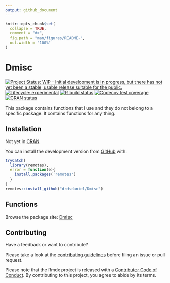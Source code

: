 ```yaml
---
output: github_document
---
```


<!-- README.md is generated from README.Rmd. Please edit that file -->

```r
knitr::opts_chunk$set(
  collapse = TRUE,
  comment = "#>",
  fig.path = "man/figures/README-",
  out.width = "100%"
)
```

# Dmisc

<!-- badges: start -->
[![Project Status: WIP – Initial development is in progress, but there has not yet been a stable, usable release suitable for the public.](https://www.repostatus.org/badges/latest/wip.svg)](https://www.repostatus.org/#wip)
[![Lifecycle: experimental](https://img.shields.io/badge/lifecycle-experimental-orange.svg)](https://www.tidyverse.org/lifecycle/#experimental)
[![R build status](https://github.com/drdsdaniel/Dmisc/workflows/R-CMD-check/badge.svg)](https://github.com/drdsdaniel/Dmisc/actions)
[![Codecov test coverage](https://codecov.io/gh/drdsdaniel/Dmisc/branch/main/graph/badge.svg)](https://codecov.io/gh/drdsdaniel/Dmisc?branch=main)
[![CRAN status](https://www.r-pkg.org/badges/version/Dmisc)](https://CRAN.R-project.org/package=Dmisc)
<!-- badges: end -->

This package contains functions that I use and they do not belong to a specific package. It contains functions for any thing.

## Installation

Not yet in [CRAN](https://CRAN.R-project.org)
<!-- You can install the released version of Dmisc from [CRAN](https://CRAN.R-project.org) with: -->

<!-- ``` r -->
<!-- install.packages("Dmisc") -->
<!-- ``` -->

You can install the development version from [GitHub](https://github.com/) with:

``` r
tryCatch(
  library(remotes),
  error = function(e){
    install.packages('remotes')
  }
)
remotes::install_github("drdsdaniel/Dmisc")
```

## Functions

Browse the package site: [Dmisc](https://drdsdaniel.github.io/Dmisc/reference/index.html)

## Contributing

Have a feedback or want to contribute?

Please take a look at the [contributing guidelines](https://drdsdaniel.github.io/Dmisc/CONTRIBUTING.html) before filing an issue or pull request.

Please note that the Rmdx project is released with a [Contributor Code of Conduct](https://contributor-covenant.org/version/2/0/CODE_OF_CONDUCT.html). By contributing to this project, you agree to abide by its terms.
